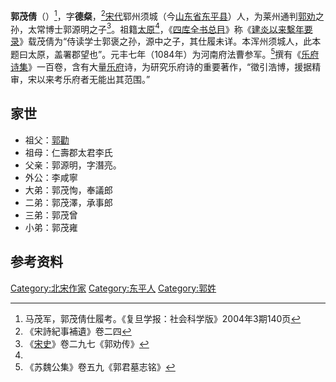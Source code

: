 '''郭茂倩'''（{{bd|1041年||1099年||}}）<ref name="郭茂倩仕履考">马茂军，郭茂倩仕履考。《复旦学报：社会科学版》2004年3期140页</ref>，字'''德粲'''，<ref>《宋詩紀事補遺》卷二四</ref>[[宋朝|宋代]]郓州须城（今[[山东省|山东省]][[东平县|东平县]]）人，为莱州通判[[郭劝|郭劝]]之孙，太常博士郭源明之子<ref>《[[宋史|宋史]]》卷二九七《郭劝传》</ref>。祖籍[[太原|太原]]<ref name="郭茂倩仕履考"/>，《[[四库全书总目|四库全书总目]]》称《[[建炎以来繫年要录|建炎以来繫年要录]]》载茂倩为“侍读学士郭褒之孙，源中之子，其仕履未详。本浑州须城人，此本题曰太原，盖署郡望也”。元丰七年（1084年）为河南府法曹参军。<ref>《苏魏公集》卷五九《郭君墓志铭》</ref>撰有《[[乐府诗集|乐府诗集]]》一百卷，含有大量[[乐府|乐府]]诗，为研究乐府诗的重要著作，“徵引浩博，援据精审，宋以来考乐府者无能出其范围。”

==家世==
*祖父：[[郭勸|郭勸]]
*祖母：仁壽郡太君李氏
*父亲：郭源明，字潛亮。
*外公：李咸寧
*大弟：郭茂恂，奉議郎
*二弟：郭茂澤，承事郎
*三弟：郭茂曾
*小弟：郭茂雍

==参考资料==
{{Reflist}}

[[Category:北宋作家|Category:北宋作家]]
[[Category:东平人|Category:东平人]]
[[Category:郭姓|Category:郭姓]]